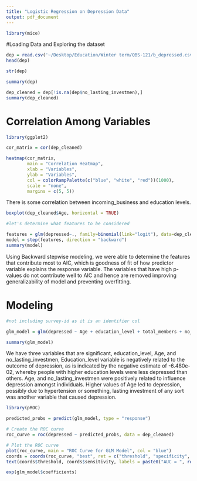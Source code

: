 ```yaml
---
title: "Logistic Regression on Depression Data"
output: pdf_document
---
```


```r
library(mice)
```
#Loading Data and Exploring the dataset
```r
dep = read.csv('~/Desktop/Education/Winter term/QBS-121/b_depressed.csv', header=T)
head(dep)
```
```r
str(dep)
```

```r
summary(dep)
```
```r
dep_cleaned = dep[!is.na(dep$no_lasting_investmen),]
summary(dep_cleaned)
```
# Correlation Among Variables
```r
library(ggplot2)

cor_matrix = cor(dep_cleaned)

heatmap(cor_matrix, 
        main = "Correlation Heatmap",
        xlab = "Variables",
        ylab = "Variables",
        col = colorRampPalette(c("blue", "white", "red"))(1000),
        scale = "none",
        margins = c(5, 5))
```

There is some correlation between incoming_business and education levels.

```r
boxplot(dep_cleaned$Age, horizontal = TRUE)
```
```r
#let's determine what features to be considered

features = glm(depressed~., family=binomial(link="logit"), data=dep_cleaned)
model = step(features, direction = "backward")
summary(model)
```
Using Backward stepwise modeling, we were able to determine the features that contribute most to AIC, which is goodness of fit of how predictor variable explains the response variable. The variables that have high p-values do not contribute well to AIC and hence are removed improving generalizability of model and preventing overfitting.

# Modeling
```r
#not including survey-id as it is an identifier col

glm_model = glm(depressed ~ Age + education_level + total_members + no_lasting_investmen + durable_asset, family=binomial(link='logit'), data=dep_cleaned)

summary(glm_model)
```
We have three variables that are significant, education_level, Age, and no_lasting_investmen, Education_level variable is negatively related to the outcome of depression, as is indicated by the negative estimate of -6.480e-02, whereby people with higher education levels were less depressed than others. Age, and no_lasting_investmen were positively related to influence depression amongst individuals. Higher values of Age led to depression, possibly due to hypertension or something, lasting investment of any sort was another variable that caused depression.

```r
library(pROC)

predicted_probs = predict(glm_model, type = "response")

# Create the ROC curve
roc_curve = roc(depressed ~ predicted_probs, data = dep_cleaned)

# Plot the ROC curve
plot(roc_curve, main = "ROC Curve for GLM Model", col = "blue")
coords = coords(roc_curve, "best", ret = c("threshold", "specificity", "sensitivity"))
text(coords$threshold, coords$sensitivity, labels = paste0("AUC = ", round(auc(roc_curve),2)), pos = 4)
```
```r
exp(glm_model$coefficients)
```

